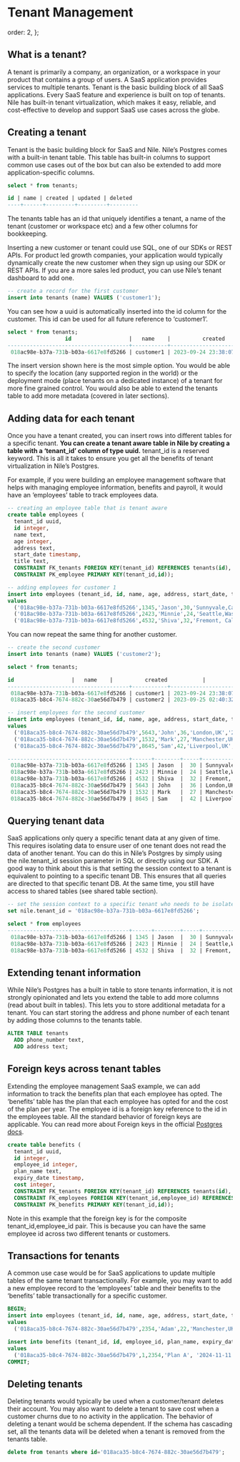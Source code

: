 # Tenant Management

  order: 2,
};

<Cards>
  <Card file="./index.mdx" root="tenant-management" />
</Cards>

## **What is a tenant?**

A tenant is primarily a company, an organization, or a workspace in your product that contains a group of users. A SaaS application provides services to multiple tenants. Tenant is the basic building block of all SaaS applications. Every SaaS feature and experience is built on top of tenants. Nile has built-in tenant virtualization, which makes it easy, reliable, and cost-effective to develop and support SaaS use cases across the globe.

## Creating a tenant

Tenant is the basic building block for SaaS and Nile. Nile’s Postgres comes with a built-in tenant table. This table has built-in columns to support common use cases out of the box but can also be extended to add more application-specific columns.

```sql
select * from tenants;

id | name | created | updated | deleted 
----+------+---------+---------+---------
```

The tenants table has an id that uniquely identifies a tenant, a name of the tenant (customer or workspace etc) and a few other columns for bookkeeping. 

Inserting  a new customer or tenant could use SQL, one of our SDKs or REST APIs. For product led growth companies, your application would typically dynamically create the new customer when they sign up using our SDK or REST APIs. If you are a more sales led product, you can use Nile’s tenant dashboard to add one.

```sql
-- create a record for the first customer
insert into tenants (name) VALUES ('customer1');
```

You can see how a uuid is automatically inserted into the id column for the customer. This id can be used for all future reference to ‘customer1’.
```sql
select * from tenants;
                  id                  |   name    |          created           |          updated           | deleted 
--------------------------------------+-----------+----------------------------+----------------------------+---------
 018ac98e-b37a-731b-b03a-6617e8fd5266 | customer1 | 2023-09-24 23:38:07.097633 | 2023-09-24 23:38:07.097633 |
```
The insert version shown here is the most simple option. You would be able to specify the location (any supported region in the world) or the deployment mode (place tenants on a dedicated instance) of a tenant for more fine grained control. You would also be able to extend the tenants table to add more metadata (covered in later sections).
## Adding data for each tenant

Once you have a tenant created, you can insert rows into different tables for a specific tenant. **You can create a tenant aware table in Nile by creating a table with a ‘tenant_id’ column of type uuid.** tenant_id is a reserved keyword. This is all it takes to ensure you get all the benefits of tenant virtualization in Nile’s Postgres.

For example, if you were building an employee management software that helps with managing employee information, benefits and payroll, it would have an ‘employees’ table to track employees data.

```sql
-- creating an employee table that is tenant aware
create table employees (
  tenant_id uuid,
  id integer,
  name text,
  age integer,
  address text,
  start_date timestamp,
  title text,
  CONSTRAINT FK_tenants FOREIGN KEY(tenant_id) REFERENCES tenants(id),
  CONSTRAINT PK_employee PRIMARY KEY(tenant_id,id));
```

```sql
-- adding employees for customer 1
insert into employees (tenant_id, id, name, age, address, start_date, title)
values 
  ('018ac98e-b37a-731b-b03a-6617e8fd5266',1345,'Jason',30,'Sunnyvale,California','2016-12-22 19:10:25-07','software engineer'),
  ('018ac98e-b37a-731b-b03a-6617e8fd5266',2423,'Minnie',24,'Seattle,Washingtom','2018-11-11 12:09:22-06','sales engineer'),
  ('018ac98e-b37a-731b-b03a-6617e8fd5266',4532,'Shiva',32,'Fremont, California','2019-09-05 04:03:12-05','product manager');
```

You can now repeat the same thing for another customer.

```sql
-- create the second customer
insert into tenants (name) VALUES ('customer2');

select * from tenants;

id                  |   name    |          created           |          updated           | deleted 
--------------------------------------+-----------+----------------------------+----------------------------+---------
 018ac98e-b37a-731b-b03a-6617e8fd5266 | customer1 | 2023-09-24 23:38:07.097633 | 2023-09-24 23:38:07.097633 | 
 018aca35-b8c4-7674-882c-30ae56d7b479 | customer2 | 2023-09-25 02:40:32.964067 | 2023-09-25 02:40:32.964067 |

-- insert employees for the second customer
insert into employees (tenant_id, id, name, age, address, start_date, title)
values 
  ('018aca35-b8c4-7674-882c-30ae56d7b479',5643,'John',36,'London,UK','2017-12-12 19:10:25-07','senior software engineer'),
  ('018aca35-b8c4-7674-882c-30ae56d7b479',1532,'Mark',27,'Manchester,UK','2022-10-10 12:09:22-06','support engineer'),
  ('018aca35-b8c4-7674-882c-30ae56d7b479',8645,'Sam',42,'Liverpool,UK','2015-08-04 04:03:12-05','product manager');

--------------------------------------+------+--------+-----+----------------------+---------------------+--------------------------
 018ac98e-b37a-731b-b03a-6617e8fd5266 | 1345 | Jason  |  30 | Sunnyvale,California | 2016-12-22 19:10:25 | software engineer
 018ac98e-b37a-731b-b03a-6617e8fd5266 | 2423 | Minnie |  24 | Seattle,Washingtom   | 2018-11-11 12:09:22 | sales engineer
 018ac98e-b37a-731b-b03a-6617e8fd5266 | 4532 | Shiva  |  32 | Fremont, California  | 2019-09-05 04:03:12 | product manager
 018aca35-b8c4-7674-882c-30ae56d7b479 | 5643 | John   |  36 | London,UK            | 2017-12-12 19:10:25 | senior software engineer
 018aca35-b8c4-7674-882c-30ae56d7b479 | 1532 | Mark   |  27 | Manchester,UK        | 2022-10-10 12:09:22 | support engineer
 018aca35-b8c4-7674-882c-30ae56d7b479 | 8645 | Sam    |  42 | Liverpool,UK         | 2015-08-04 04:03:12 | product manager
```

## Querying tenant data

SaaS applications only query a specific tenant data at any given of time. This requires isolating data to ensure user of one tenant does not read the data of another tenant. You can do this in Nile’s Postgres by simply using the nile.tenant_id session parameter in SQL or directly using our SDK. A good way to think about this is that setting the session context to a tenant is equivalent to pointing to a specific tenant DB. This ensures that all queries are directed to that specific tenant DB. At the same time, you still have access to shared tables (see shared table section). 

```sql
-- set the session context to a specific tenant who needs to be isolated. 
set nile.tenant_id = '018ac98e-b37a-731b-b03a-6617e8fd5266';

select * from employees
--------------------------------------+------+--------+-----+----------------------+---------------------+-------------------
 018ac98e-b37a-731b-b03a-6617e8fd5266 | 1345 | Jason  |  30 | Sunnyvale,California | 2016-12-22 19:10:25 | software engineer
 018ac98e-b37a-731b-b03a-6617e8fd5266 | 2423 | Minnie |  24 | Seattle,Washingtom   | 2018-11-11 12:09:22 | sales engineer
 018ac98e-b37a-731b-b03a-6617e8fd5266 | 4532 | Shiva  |  32 | Fremont, California  | 2019-09-05 04:03:12 | product manager
```

## Extending tenant information

While Nile’s Postgres has a built in table to store tenants information, it is not strongly opinionated and lets you extend the table to add more columns (read about built in tables). This lets you to store additional metadata for a tenant. You can start storing the address and phone number of each tenant by adding those columns to the tenants table.

```sql
ALTER TABLE tenants
  ADD phone_number text,
  ADD address text;
```

## Foreign keys across tenant tables

Extending the employee management SaaS example, we can add information to track the benefits plan that each employee has opted. The ‘benefits’ table has the plan that each employee has opted for and the cost of the plan per year. The employee id is a foreign key reference to the id in the employees table. All the standard behavior of foreign keys are applicable. You can read more about Foreign keys in the official [Postgres docs](https://www.postgresql.org/docs/current/tutorial-fk.html).

```sql
create table benefits (
  tenant_id uuid,
  id integer,
  employee_id integer,
  plan_name text,
  expiry_date timestamp,
  cost integer,
  CONSTRAINT FK_tenants FOREIGN KEY(tenant_id) REFERENCES tenants(id),
  CONSTRAINT FK_employees FOREIGN KEY(tenant_id,employee_id) REFERENCES employees(tenant_id,id),
  CONSTRAINT PK_benefits PRIMARY KEY(tenant_id,id));
```

Note in this example that the foreign key is for the composite tenant_id,employee_id pair. This is because you can have the same employee id across two different tenants or customers. 

## Transactions for tenants

A common use case would be for SaaS applications to update multiple tables of the same tenant transactionally. For example, you may want to add a new employee record to the ‘employees’ table and their benefits to the ‘benefits’ table transactionally for a specific customer.

```sql
BEGIN;
insert into employees (tenant_id, id, name, age, address, start_date, title)
values 
  ('018aca35-b8c4-7674-882c-30ae56d7b479',2354,'Adam',22,'Manchester,UK','2016-11-11 12:10:15-08','Designer');

insert into benefits (tenant_id, id, employee_id, plan_name, expiry_date, cost)
values
  ('018aca35-b8c4-7674-882c-30ae56d7b479',1,2354,'Plan A', '2024-11-11 12:10:15-08',1000);
COMMIT;
```

## Deleting tenants

Deleting tenants would typically be used when a customer/tenant deletes their account. You may also want to delete a tenant to save cost when a customer churns due to no activity in the application. The behavior of deleting a tenant would be schema dependent. If the schema has cascading set, all the tenants data will be deleted when a tenant is removed from the tenants table.

```sql
delete from tenants where id='018aca35-b8c4-7674-882c-30ae56d7b479';
```